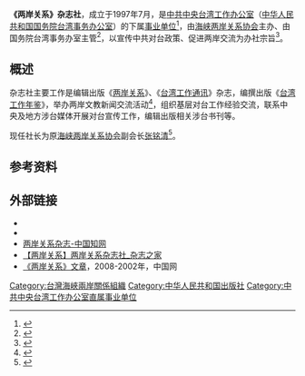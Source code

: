 '''《两岸关系》杂志社'''，成立于1997年7月，是[[中共中央台湾工作办公室|中共中央台湾工作办公室]]（[[中华人民共和国|中华人民共和国]][[国务院台湾事务办公室|国务院台湾事务办公室]]）的下属[[事业单位|事业单位]]<ref>{{Cite book|title=潮起潮落 海协会海基会交流交往纪实 上|last=[[郑剑|郑剑]]著|first=|publisher=北京：[[九州出版社|九州出版社]]|year=2013.02|isbn=7-5108-1857-5|location=|pages=54-55}}</ref>，由[[海峡两岸关系协会|海峡两岸关系协会]]主办、由国务院台湾事务办室主管<ref>{{Cite web |url=http://www.zhazhi.com/qikan/zzfl/zzl/4776.html |title=两岸关系杂志网站_学术杂志网 |accessdate=2018-04-23 |archive-date=2018-04-23 |archive-url=https://web.archive.org/web/20180423170107/http://www.zhazhi.com/qikan/zzfl/zzl/4776.html |dead-url=no }}</ref>，以宣传中共对台政策、促进两岸交流为办社宗旨<ref>{{Cite web |url=http://www.mrats.com.cn/about/201307/t20130730_4519648.htm |title=《两岸关系》杂志社简介_杂志社概况_杂志社概况_《两岸关系》杂志社 |accessdate=2018-04-23 |archive-date=2018-04-23 |archive-url=https://web.archive.org/web/20180423102213/http://www.mrats.com.cn/about/201307/t20130730_4519648.htm |dead-url=no }}</ref>。 

== 概述 ==
杂志社主要工作是编辑出版《[[两岸关系_(杂志)|两岸关系]]》、《[[台湾工作通讯|台湾工作通讯]]》杂志，编撰出版《[[台湾工作年鉴|台湾工作年鉴]]》，举办两岸文教新闻交流活动<ref>{{Cite book|title=客家情 中国梦 记福建客家博物馆园|last=福建客家研究院编|first=|publisher=福州：福建人民出版社|year=2015.07|isbn=978-7-211-07158-6|location=|pages=219}}</ref>，组织基层对台工作经验交流，联系中央及地方涉台媒体开展对台宣传工作，编辑出版相关涉台书刊等。

现任社长为原[[海峡两岸关系协会|海峡两岸关系协会]]副会长[[张铭清|张铭清]]<ref>{{Cite web|url=http://news.sohu.com/20081113/n260620706.shtml|title=图文：客家文化与两岸关系和平发展研讨会开幕-搜狐新闻|accessdate=2018-04-29|work=news.sohu.com|archive-date=2018-04-29|archive-url=https://web.archive.org/web/20180429092841/http://news.sohu.com/20081113/n260620706.shtml|dead-url=no}}</ref>。
==参考资料==
{{reflist}}

==外部链接==
*{{官网|http://www.mrats.com.cn/}}
*{{weibo|lagx|两岸关系杂志}}
*[http://mall.cnki.net/magazine/magalist/LAGX.htm 两岸关系杂志-中国知网]{{Wayback|url=http://mall.cnki.net/magazine/magalist/LAGX.htm |date=20180423170054 }}
*[http://lianganguanxi.zazhi.com.cn/ 【两岸关系】两岸关系杂志社_杂志之家]{{Wayback|url=http://lianganguanxi.zazhi.com.cn/ |date=20180423170201 }}
*[http://www.china.com.cn/ch-liangan/08-12.htm 《两岸关系》文章]{{Wayback|url=http://www.china.com.cn/ch-liangan/08-12.htm |date=20180423170111 }}，2008-2002年，中国网

[[Category:台灣海峽兩岸關係組織|Category:台灣海峽兩岸關係組織]]
[[Category:中华人民共和国出版社|Category:中华人民共和国出版社]]
[[Category:中共中央台湾工作办公室直属事业单位|Category:中共中央台湾工作办公室直属事业单位]]